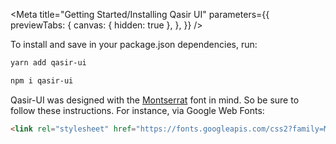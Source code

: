 
<Meta title="Getting Started/Installing Qasir UI" 
  parameters={{  
    previewTabs: {
      canvas: { hidden: true },
    },
  }} 
/>

<Title>Quick Start</Title>
<Subtitle>To install and save in your package.json dependencies, run:</Subtitle>

<TabsState initial="yarn">
  <div id="yarn" title="Yarn"><div>

```sh
yarn add qasir-ui
```

  </div></div>
  <div id="npm" title="NPM"><div>

```sh
npm i qasir-ui
```

  </div></div>
</TabsState>

<Title>Montserrat Font</Title>
<Subtitle>Qasir-UI was designed with the <a target="_blank" href="https://fonts.google.com/specimen/Montserrat">Montserrat</a> font in mind. So be sure to follow these instructions. For instance, via Google Web Fonts:</Subtitle>

```html
<link rel="stylesheet" href="https://fonts.googleapis.com/css2?family=Montserrat:wght@300;400;500;600;700&display=swap" />
```
